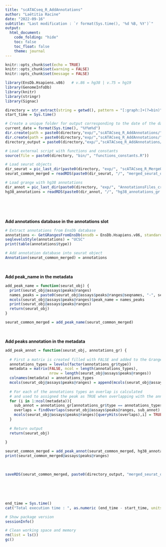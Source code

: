 ```yaml
---
title: "scATACseq_R_AddAnnotations"
author: "Laëtitia Racine"
date: "2022-09-16"
subtitle: "Last modification : `r format(Sys.time(), '%d %B, %Y')`"
output:
  html_document:
    code_folding: "hide"
    toc: false
    toc_float: false
    theme: journal
---
```


<style>
body {text-align: justify}
</style>

```r

knitr::opts_chunk$set(echo = TRUE)
knitr::opts_chunk$set(warning = FALSE)
knitr::opts_chunk$set(message = FALSE)

```

```r

library(EnsDb.Hsapiens.v86)   # v.86 = hg38 | v.75 = hg19
library(GenomeInfoDb)
library(knitr)
library(stringr)
library(Signac)

```

```r

directory = str_extract(string = getwd(), pattern = "[:graph:]+(?=bin)")
start_time = Sys.time()

# Create a unique folder for output corresponding to the date of the day
current_date = format(Sys.time(), "%Y%m%d")
dir.create(path = paste0(directory,"exp/","scATACseq_R_AddAnnotations/"))
dir.create(path = paste0(directory,"exp/","scATACseq_R_AddAnnotations/", current_date))
directory_output = paste0(directory,"exp/","scATACseq_R_AddAnnotations/", current_date, "/")

# Load external script with functions and constants
source(file = paste0(directory, "bin/", "functions_constants.R"))

```

```r

# Load seurat objects 
dir_seurat = pic_last_dir(paste0(directory, "exp/", "scATACseq_R_MergeObjectsCommonPeaks/"))
seurat_common_merged = readRDS(paste0(dir_seurat, "/", "merged_seurat_qc_filter.rds"))

# Load grange with hg38 annotations
dir_annot = pic_last_dir(paste0(directory, "exp/", "AnnotationsFiles_createGrange/"))
hg38_annotations = readRDS(paste0(dir_annot, "/", "hg38_annotations_gr.rds"))

```


<br><br><br>

**Add annotations database in the annotations slot**
```r

# Extract annotations from EnsDb database
annotations <- GetGRangesFromEnsDb(ensdb = EnsDb.Hsapiens.v86, standard.chromosomes = TRUE)
seqlevelsStyle(annotations) = "UCSC"
print(table(annotations$type))

# Add annotation database into seurat object 
Annotation(seurat_common_merged) = annotations

```

<br>

**Add peak_name in the metadata**
```r

add_peak_name = function(seurat_obj) {
  print(seurat_obj@assays$peaks@ranges)
  names_peaks = paste0(seurat_obj@assays$peaks@ranges@seqnames, "-", seurat_obj@assays$peaks@ranges@ranges)
  mcols(seurat_obj@assays$peaks@ranges)$peak_name = names_peaks
  print(seurat_obj@assays$peaks@ranges)
  return(seurat_obj)
}

seurat_common_merged = add_peak_name(seurat_common_merged)

```

<br>

**Add peaks annotation in the metadata**
```r

add_peak_annot = function(seurat_obj, annotations_gr) {
  
  # First a matrix is created filled with FALSE and added to the Grange
  annotations_types = levels(factor(annotations_gr$type))
  metadata = matrix(FALSE, ncol = length(annotations_types), 
                    nrow = length(seurat_obj@assays$peaks@ranges))
  colnames(metadata) = annotations_types
  mcols(seurat_obj@assays$peaks@ranges) = append(mcols(seurat_obj@assays$peaks@ranges), metadata) 
  
  # For each of the annotations types an overlap is calculated 
  # and used to assigned the peak as TRUE when overlapping with the annotation
  for (i in 1:ncol(metadata)){
    sub_annot = annotations_gr[annotations_gr$type == annotations_types[i]]
    overlaps = findOverlaps(seurat_obj@assays$peaks@ranges, sub_annot)
    mcols(seurat_obj@assays$peaks@ranges)[queryHits(overlaps),i] = TRUE
  }
  
  # Return output
  return(seurat_obj)
  
}

seurat_common_merged = add_peak_annot(seurat_common_merged, hg38_annotations)
print(seurat_common_merged@assays$peaks@ranges)

```

<br>

```r

saveRDS(seurat_common_merged, paste0(directory_output, "merged_seurat_qc_filter_annot.rds"))

```


<br><br><br>


```r

end_time = Sys.time()
cat("Total execution time : ", as.numeric (end_time - start_time, units = "mins"), "minutes")

# Show package version
sessionInfo()

```

```r

# Clean working space and memory 
rm(list = ls())
gc()


```

